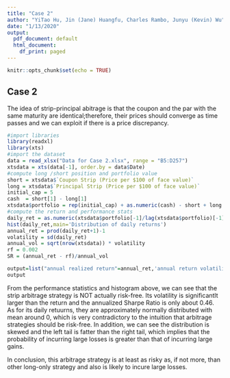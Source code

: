 ```yaml
---
title: "Case 2"
author: "YiTao Hu, Jin (Jane) Huangfu, Charles Rambo, Junyu (Kevin) Wu"
date: "1/13/2020"
output:
  pdf_document: default
  html_document:
    df_print: paged
---
```


```r
knitr::opts_chunk$set(echo = TRUE)
```

## Case 2

The idea of strip-principal abitrage is that the coupon and the par with the same maturity are identical;therefore, their prices should converge as time passes and we can exploit if there is a price discrepancy.

```r
#import libraries
library(readxl)
library(xts)
#import the dataset 
data = read_xlsx("Data for Case 2.xlsx", range = "B5:D257")
xtsdata = xts(data[-1], order.by = data$Date)
#compute long /short position and portfolio value 
short = xtsdata$`Coupon Strip (Price per $100 of face value)`
long = xtsdata$`Principal Strip (Price per $100 of face value)`
initial_cap = 5
cash  = short[1] - long[1]
xtsdata$portfolio = rep(initial_cap) + as.numeric(cash) - short + long
#compute the return and performance stats
daily_ret = as.numeric(xtsdata$portfolio[-1]/lag(xtsdata$portfolio)[-1] -1)
hist(daily_ret,main='Distribution of daily returns')
annual_ret = prod(daily_ret+1)-1
volatility = sd(daily_ret)
annual_vol = sqrt(nrow(xtsdata)) * volatility
rf = 0.002
SR = (annual_ret - rf)/annual_vol
```
```r
output=list("annual realized return"=annual_ret,'annual return volatility'=annual_vol,'annualized Sharpe ratio'=SR)
output
```

From the performance statistics and histogram above, we can see that the strip arbitrage strategy is NOT actually risk-free. Its volatility is significantlt larger than the return and the annualized Sharpe Ratio is only about 0.46. As for its daily retuurns, they are approximately normally distributed with mean around 0, which is very contradictory to the intuition that arbitrage strategies should be risk-free. In addition, we can see the distribution is skewed and the left tail is fatter than the right tail, which implies that the probability of incurring large losses is greater than that of incurring large gains. 

In conclusion, this arbitrage strategy is at least as risky as, if not more, than other long-only strategy and also is likely to incure large losses.




